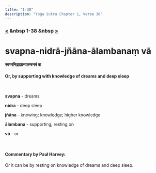```yaml
---
title: "1-38"
description: "Yoga Sutra Chapter 1, Verse 38"
---
```


### [<](/Chapter-1/1-37) &nbsp 1-38 &nbsp [>](/Chapter-1/1-39/)

# svapna-nidrā-jñāna-ālambanaṃ vā

#### स्वप्ननिद्राज्ञानालम्बनमं वा

#### Or, by supporting with knowledge of dreams and deep sleep

<br />

**svapna** - dreams <br />

**nidrā** - deep sleep <br />

**jñāna** - knowing; knowledge; higher knowledge <br />

**ālambana** - supporting, resting on <br />

**vā** - or <br />

<br />

#### Commentary by Paul Harvey:

Or it can be by resting on knowledge of dreams and deep sleep.
